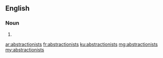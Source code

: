 ==English==

===Noun===
{{head|en|plural}}

# {{plural of|abstractionist|lang=en|nocat=1}}

[[ar:abstractionists]]
[[fr:abstractionists]]
[[ku:abstractionists]]
[[mg:abstractionists]]
[[my:abstractionists]]